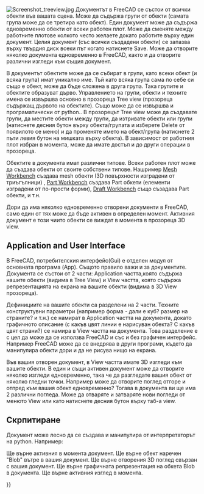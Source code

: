 <languages/>

{{Docnav
|[[Navigation_Cube|Navigation Cube]]
|[[Property_View|Property View]]
}}

{{TOCright}}

[[Image:Screenshot treeview.jpg|left]]
Документът в FreeCAD се състои от всички обекти във вашата сцена. Може да съдържа групи от обекти (самата група може да се третира като обект). Един документ може да съдържа едновременно обекти от всеки работен плот. Може да сменяте между работните плотове колкото често желаете докато работите върху един документ. Целия документ (със всички създадени обекти) се запазва върху твърдия диск всеки път когато натиснете Save. Може да отворите няколко документа едновременно в FreeCAD, както и да отворите различни изгледи към същия документ.

<div class="mw-translate-fuzzy">
В документът обектите може да се събират в групи, като всеки обект (и всяка група) имат уникално име. Тъй като всяка група сама по себе си също е обект, може да бъде сложена в друга група. Така групите и обектите образуват дърво. Управлението на групи, обекти и техните имена се извършва основно в прозореца Tree view (прозореца съдържащ дървото на обектите). Също може да се извършва и програматически от python.. В прозорецът Tree view може да създавате групи, да местите обекти между групи, да изтривате обекти или групи (натиснете десния бутон върху обекта/групата и изберете Delete от появилото се меню) и да променяте името на обект/група (натиснете 2 пъти левия бутон на мишката върху обекта). В зависимост от работния плот избран в момента, може да имате достъп и до други операции в прозореца.
</div>

<div class="mw-translate-fuzzy">
Обектите в документа имат различни типове. Всеки работен плот може да създава обекти от своите собствени типове. Нашример [[Mesh Workbench]] създава mesh обекти (3D повърхности изградени от триъгълници) , [[Part Workbench]] създава Part обкети (елементи изградени от по-прости форми), [[Draft Workbench]] също съзадава Part обекти, и т.н.
</div>

Дори да има няколко едновременно отворени документи в FreeCAD, само един от тях може да бъде активен в определен момент. Активния документ е този чиито обекти се виждат в момента в прозореца 3D view.

==Application and User Interface==

<div class="mw-translate-fuzzy">
В FreeCAD, потребителския интерфейс(Gui) е отделен модул от основната програма (App). Същото правило важи и за документите. Документа се състои от 2 части: Application частта,която съдържа нашите обекти (видима в Tree View) и View частта, която съдържа репрезентацията на екрана на вашите обекти (видима в 3D View прозореца).
</div> 

<div class="mw-translate-fuzzy">
Дефинициите на вашите обекти са разделени на 2 части. Техните конструктувни параметри (например форма - дали е куб? размер на страните? и т.н.) се намират в Application частта на документа, докато графичното описание (с какъв цвят линии е нарисуван обекта? С какъв цвят страни?) се намира в View частта на документа. Това разделение е с цел да може да се използва FreeCAD и със и без графичен интерфейс. Например FreeCAD може да се внедрява в други програми, където да манипулира обекти дори и да не рисува нищо на екрана.
</div>

Във вашия отворен документ, в View частта имате 3D изгледи към вашите обекти. В един и същи активен документ може да отворите няколко изгледи едновременно, така че да разгледате вашия обект от няколко гледни точки. Например може да отворите поглед отгоре и отпред към вашия обект едновременно? Тогава в документа ви ще има 2 различни погледа. Може да отваряте и затваряте нови погледи от менюто View или като натиснете десния бутон върху таб-а view.

<span id="Scripting"></span>
==Скрпитиране==

<div class="mw-translate-fuzzy">
Документ може лесно да се създава и манипулира от интерпретаторът на  python. Например:
</div>
{{Code|code=
FreeCAD.ActiveDocument
}}
Ще върне активния в момента документ.
{{Code|code=
FreeCAD.ActiveDocument.Blob
}}
Ще върне обект наречен "Blob" вътре в вашия документ.
{{Code|code=
FreeCADGui.ActiveDocument
}}
Ще върне отворения 3D поглед свързан с вашия документ.
{{Code|code=
FreeCADGui.ActiveDocument.Blob
}}
Ще върне графичната репрезентация на обкета Blob в документа.
{{Code|code=
FreeCADGui.ActiveDocument.ActiveView
}}
Ще върне активния изглед в момента.


<div class="mw-translate-fuzzy">
{{docnav|Mouse Model/bg|Preferences Editor/bg}}
</div>

{{Userdocnavi{{#translation:}}}}